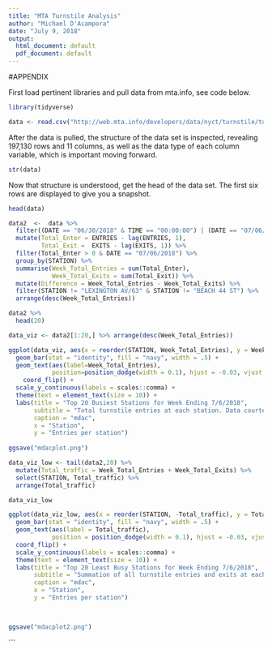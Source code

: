 ---
title: "MTA Turnstile Analysis"
author: "Michael D'Acampora"
date: "July 9, 2018"
output:
  html_document: default
  pdf_document: default
---

#APPENDIX

First load pertinent libraries and pull data from mta.info, see code below.

```{r message = FALSE}
library(tidyverse)

data <- read.csv("http://web.mta.info/developers/data/nyct/turnstile/turnstile_180707.txt")
```


After the data is pulled, the structure of the data set is inspected, revealing 197,130 rows and 11 columns, as well as the data type of each column variable, which is important moving forward.

```{r}
str(data)
```

Now that structure is understood, get the head of the data set. The first six rows are displayed to give you a snapshot. 
```{r}
head(data)
```



```{r}
data2  <-  data %>%
  filter((DATE == "06/30/2018" & TIME == "00:00:00") | (DATE == "07/06/2018" & TIME == "20:00:00")) %>%
  mutate(Total_Enter = ENTRIES - lag(ENTRIES, 1),
         Total_Exit =  EXITS - lag(EXITS, 1)) %>%
  filter(Total_Enter > 0 & DATE == "07/06/2018") %>%
  group_by(STATION) %>%
  summarise(Week_Total_Entries = sum(Total_Enter),
            Week_Total_Exits = sum(Total_Exit)) %>%
  mutate(Difference = Week_Total_Entries - Week_Total_Exits) %>% 
  filter(STATION != "LEXINGTON AV/63" & STATION != "BEACH 44 ST") %>%
  arrange(desc(Week_Total_Entries)) 

data2 %>% 
  head(20)
```



```{r}
data_viz <- data2[1:20,] %>% arrange(desc(Week_Total_Entries))
```

```{r message=FALSE}

ggplot(data_viz, aes(x = reorder(STATION, Week_Total_Entries), y = Week_Total_Entries)) +
  geom_bar(stat = "identity", fill = "navy", width = .5) +
  geom_text(aes(label=Week_Total_Entries),
            position=position_dodge(width = 0.1), hjust = -0.03, vjust = 0.5, size = 2.5) +
    coord_flip() +
  scale_y_continuous(labels = scales::comma) +
  theme(text = element_text(size = 10)) +
  labs(title = "Top 20 Busiest Stations for Week Ending 7/6/2018",
       subtitle = "Total turnstile entries at each station. Data courtesty of mta.info",
       caption = "mdac",
       x = "Station",
       y = "Entries per station") 
  
ggsave("mdacplot.png")
```

```{r}
data_viz_low <- tail(data2,20) %>% 
  mutate(Total_traffic = Week_Total_Entries + Week_Total_Exits) %>% 
  select(STATION, Total_traffic) %>% 
  arrange(Total_traffic)

data_viz_low
```




```{r message = FALSE}

ggplot(data_viz_low, aes(x = reorder(STATION, -Total_traffic), y = Total_traffic)) +
  geom_bar(stat = "identity", fill = "navy", width = .5) +
  geom_text(aes(label = Total_traffic),
            position = position_dodge(width = 0.1), hjust = -0.03, vjust = 0.5, size = 2.5) +
  coord_flip() +
  scale_y_continuous(labels = scales::comma) +
  theme(text = element_text(size = 10)) +
  labs(title = "Top 20 Least Busy Stations for Week Ending 7/6/2018",
       subtitle = "Summation of all turnstile entries and exits at each station. Data courtesty of mta.info",
       caption = "mdac",
       x = "Station",
       y = "Entries per station") 
  


ggsave("mdacplot2.png")
```
```


